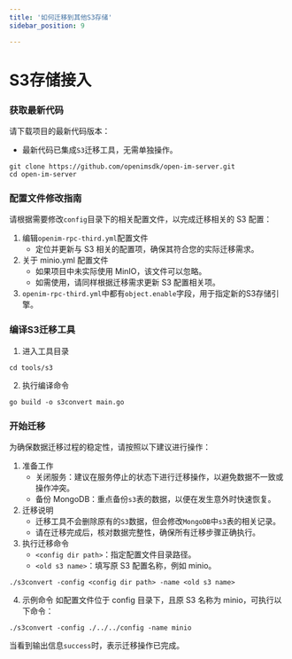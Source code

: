 ```yaml
---
title: '如何迁移到其他S3存储'
sidebar_position: 9

---
```


# S3存储接入

### 获取最新代码
请下载项目的最新代码版本：
  - 最新代码已集成`S3`迁移工具，无需单独操作。
```shell
git clone https://github.com/openimsdk/open-im-server.git
cd open-im-server
```

### 配置文件修改指南
请根据需要修改`config`目录下的相关配置文件，以完成迁移相关的 S3 配置：
1. 编辑`openim-rpc-third.yml`配置文件
   - 定位并更新与 S3 相关的配置项，确保其符合您的实际迁移需求。
2. 关于 minio.yml 配置文件
   - 如果项目中未实际使用 MinIO，该文件可以忽略。
   - 如需使用，请同样根据迁移需求更新 S3 配置相关项。
3. `openim-rpc-third.yml`中都有`object.enable`字段，用于指定新的S3存储引擎。

### 编译S3迁移工具
1. 进入工具目录
```shell
cd tools/s3
```
2. 执行编译命令
```shell
go build -o s3convert main.go
```

### 开始迁移
为确保数据迁移过程的稳定性，请按照以下建议进行操作：
1. 准备工作
   - 关闭服务：建议在服务停止的状态下进行迁移操作，以避免数据不一致或操作冲突。
   - 备份 MongoDB：重点备份`s3`表的数据，以便在发生意外时快速恢复。
2. 迁移说明
   - 迁移工具不会删除原有的`S3`数据，但会修改`MongoDB`中`s3`表的相关记录。
   - 请在迁移完成后，核对数据完整性，确保所有迁移步骤正确执行。
3. 执行迁移命令
   - `<config dir path>`：指定配置文件目录路径。
   - `<old s3 name>`：填写原 S3 配置名称，例如 minio。
```shell
./s3convert -config <config dir path> -name <old s3 name>
```
4. 示例命令
如配置文件位于 config 目录下，且原 S3 名称为 minio，可执行以下命令：
```shell
./s3convert -config ./../../config -name minio
```
当看到输出信息`success`时，表示迁移操作已完成。